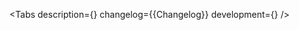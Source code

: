 

<Meta of={Stories} />

<ComponentHeader
    name='CalendarWithSkeleton'
    design='https://www.figma.com/file/cdNnkh2QdxuvYLrBm4cubM/Web-%3A%3A-Core-Default-Components?type=design&node-id=86183%3A112501&mode=design&t=Itgzojk9BOtPqYkS-1'
    children='Используется во время загрузки календаря.'
/>

<Tabs
    description={<Description />}
    changelog={<Markdown>{Changelog}</Markdown>}
    development={<Development />}
/>
